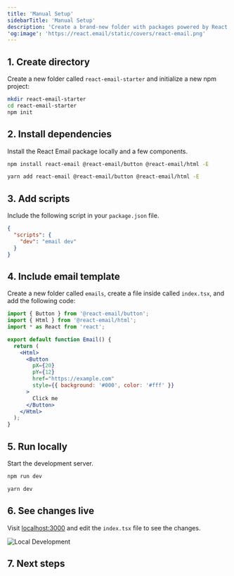 ```yaml
---
title: 'Manual Setup'
sidebarTitle: 'Manual Setup'
description: 'Create a brand-new folder with packages powered by React Email.'
'og:image': 'https://react.email/static/covers/react-email.png'
---
```



## 1. Create directory

Create a new folder called `react-email-starter` and initialize a new npm project:

```sh
mkdir react-email-starter
cd react-email-starter
npm init
```

## 2. Install dependencies

Install the React Email package locally and a few components.

<CodeGroup>

```sh npm
npm install react-email @react-email/button @react-email/html -E
```

```sh yarn
yarn add react-email @react-email/button @react-email/html -E
```

</CodeGroup>

## 3. Add scripts

Include the following script in your `package.json` file.

```json package.json
{
  "scripts": {
    "dev": "email dev"
  }
}
```

## 4. Include email template

Create a new folder called `emails`, create a file inside called `index.tsx`, and add the following code:

```jsx index.tsx
import { Button } from '@react-email/button';
import { Html } from '@react-email/html';
import * as React from 'react';

export default function Email() {
  return (
    <Html>
      <Button
        pX={20}
        pY={12}
        href="https://example.com"
        style={{ background: '#000', color: '#fff' }}
      >
        Click me
      </Button>
    </Html>
  );
}
```

## 5. Run locally

Start the development server.

<CodeGroup>

```sh npm
npm run dev
```

```sh yarn
yarn dev
```

</CodeGroup>

## 6. See changes live

Visit [localhost:3000](http://localhost:3000) and edit the `index.tsx` file to see the changes.

<Frame>
  <img alt="Local Development" src="/images/local-dev.png" />
</Frame>

## 7. Next steps

<NextSteps />
